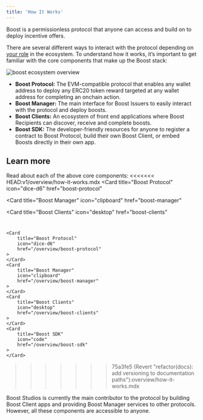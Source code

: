 ```yaml
---
title: 'How It Works'
---
```


Boost is a permissionless protocol that anyone can access and build on to deploy incentive offers.

There are several different ways to interact with the protocol depending on [your role](boost-protocol#key-contributors) in the ecosystem. To understand how it works, it’s important to get familiar with the core components that make up the Boost stack:

<Frame caption="Boost Ecosystem Overview">
    <img src="/assets/boost-ecosystem-overview.png" alt="boost ecosystem overview" />
</Frame>

* **Boost Protocol:** The EVM-compatible protocol that enables any wallet address to deploy any ERC20 token reward targeted at any wallet address for completing an onchain action.
* **Boost Manager:** The main interface for Boost Issuers to easily interact with the protocol and deploy boosts.
* **Boost Clients:** An ecosystem of front end applications where Boost Recipients can discover, receive and complete boosts.
* **Boost SDK:** The developer-friendly resources for anyone to register a contract to Boost Protocol, build their own Boost Client, or embed Boosts directly in their own app.

## Learn more
Read about each of the above core components:
<CardGroup cols={4}>
<<<<<<< HEAD:v1/overview/how-it-works.mdx
  <Card
    title="Boost Protocol"
    icon="dice-d6"
    href="boost-protocol"
  ></Card>
  <Card
    title="Boost Manager"
    icon="clipboard"
    href="boost-manager"
  ></Card>
  <Card
    title="Boost Clients"
    icon="desktop"
    href="boost-clients"
  ></Card>
  <Card title="Boost SDK" icon="code" href="boost-sdk"></Card>
=======
    <Card
        title="Boost Protocol"
        icon="dice-d6"
        href="/overview/boost-protocol"
    >
    </Card>
    <Card
        title="Boost Manager"
        icon="clipboard"
        href="/overview/boost-manager"
    >
    </Card>
    <Card
        title="Boost Clients"
        icon="desktop"
        href="/overview/boost-clients"
    >
    </Card>
    <Card
        title="Boost SDK"
        icon="code"
        href="/overview/boost-sdk"
    >
    </Card>
>>>>>>> 75a3fe5 (Revert "refactor(docs): add versioning to documentation paths"):overview/how-it-works.mdx
</CardGroup>

Boost Studios is currently the main contributor to the protocol by building Boost Client apps and providing Boost Manager services to other protocols. However, all these components are accessible to anyone.
